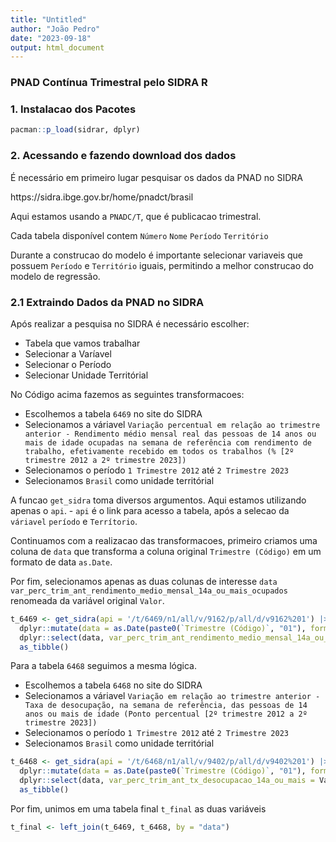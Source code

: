 ```yaml
---
title: "Untitled"
author: "João Pedro"
date: "2023-09-18"
output: html_document
---
```

### PNAD Contínua Trimestral pelo SIDRA R

### 1. Instalacao dos Pacotes

```r
pacman::p_load(sidrar, dplyr)
```

### 2. Acessando e fazendo download dos dados

É necessário em primeiro lugar pesquisar os dados da PNAD no SIDRA

https://sidra.ibge.gov.br/home/pnadct/brasil

Aqui estamos usando a `PNADC/T`, que é publicacao trimestral.

Cada tabela disponível contem `Número` `Nome` `Período` `Território`

Durante a construcao do modelo é importante selecionar variaveis que possuem `Período` e `Território` iguais, permitindo a melhor construcao do modelo de regressão.

### 2.1 Extraindo Dados da PNAD no SIDRA

Após realizar a pesquisa no SIDRA é necessário escolher:

- Tabela que vamos trabalhar
- Selecionar a Varíavel
- Selecionar o Período
- Selecionar Unidade Territórial

No Código acima fazemos as seguintes transformacoes:

- Escolhemos a tabela `6469` no site do SIDRA
- Selecionamos a váriavel `Variação percentual em relação ao trimestre anterior - Rendimento médio mensal real das pessoas de 14 anos ou mais de idade ocupadas na semana de referência com rendimento de trabalho, efetivamente recebido em todos os trabalhos (% [2º trimestre 2012 a 2º trimestre 2023])`
- Selecionamos o período `1 Trimestre 2012` até `2 Trimestre 2023`
- Selecionamos `Brasil` como unidade territórial

A funcao `get_sidra` toma diversos argumentos. Aqui estamos utilizando apenas o `api`.
- `api` é o link para acesso a tabela, após a selecao da `váriavel` `período` e `Terrítorio`.

Continuamos com a realizacao das transformacoes, primeiro criamos uma coluna de `data` que transforma a coluna original `Trimestre (Código)` em um formato de data `as.Date`.

Por fim, selecionamos apenas as duas colunas de interesse `data` `var_perc_trim_ant_rendimento_medio_mensal_14a_ou_mais_ocupados` renomeada da variável original `Valor`.

```r
t_6469 <- get_sidra(api = '/t/6469/n1/all/v/9162/p/all/d/v9162%201') |>
  dplyr::mutate(data = as.Date(paste0(`Trimestre (Código)`, "01"), format = '%Y%m%d')) |>
  dplyr::select(data, var_perc_trim_ant_rendimento_medio_mensal_14a_ou_mais_ocupados = Valor) |>
  as_tibble()
```

Para a tabela `6468` seguimos a mesma lógica.

- Escolhemos a tabela `6468` no site do SIDRA
- Selecionamos a váriavel `Variação em relação ao trimestre anterior - Taxa de desocupação, na semana de referência, das pessoas de 14 anos ou mais de idade (Ponto percentual [2º trimestre 2012 a 2º trimestre 2023])`
- Selecionamos o período `1 Trimestre 2012` até `2 Trimestre 2023`
- Selecionamos `Brasil` como unidade territórial

```r
t_6468 <- get_sidra(api = '/t/6468/n1/all/v/9402/p/all/d/v9402%201') |>
  dplyr::mutate(data = as.Date(paste0(`Trimestre (Código)`, "01"), format = '%Y%m%d')) |>
  dplyr::select(data, var_perc_trim_ant_tx_desocupacao_14a_ou_mais = Valor) |>
  as_tibble()
```

Por fim, unimos em uma tabela final `t_final` as duas variáveis

```r
t_final <- left_join(t_6469, t_6468, by = "data")
```


